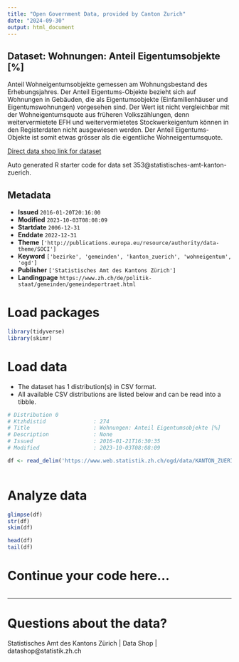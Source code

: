```yaml
---
title: "Open Government Data, provided by Canton Zurich"
date: "2024-09-30"
output: html_document
---
```


## Dataset: Wohnungen: Anteil Eigentumsobjekte [%]

Anteil Wohneigentumsobjekte gemessen am Wohnungsbestand des Erhebungsjahres. Der Anteil Eigentums-Objekte bezieht sich auf Wohnungen in Gebäuden, die als Eigentumsobjekte (Einfamilienhäuser und Eigentumswohnungen) vorgesehen sind. Der Wert ist nicht vergleichbar mit der Wohneigentumsquote aus früheren Volkszählungen, denn weitervermietete EFH und weitervermietetes Stockwerkeigentum können in den Registerdaten nicht ausgewiesen werden. Der Anteil Eigentums-Objekte ist somit etwas grösser als die eigentliche Wohneigentumsquote.

[Direct data shop link for dataset](https://www.zh.ch/de/politik-staat/statistik-daten/datenkatalog.html#/datasets/353@statistisches-amt-kanton-zuerich)

Auto generated R starter code for data set 353@statistisches-amt-kanton-zuerich.

## Metadata

- **Issued** `2016-01-20T20:16:00`
- **Modified** `2023-10-03T08:08:09`
- **Startdate** `2006-12-31`
- **Enddate** `2022-12-31`
- **Theme** `['http://publications.europa.eu/resource/authority/data-theme/SOCI']`
- **Keyword** `['bezirke', 'gemeinden', 'kanton_zuerich', 'wohneigentum', 'ogd']`
- **Publisher** `['Statistisches Amt des Kantons Zürich']`
- **Landingpage** `https://www.zh.ch/de/politik-staat/gemeinden/gemeindeportraet.html`


# Load packages

```r

library(tidyverse)
library(skimr)

```

# Load data

-   The dataset has 1 distribution(s) in CSV format.
-   All available CSV distributions are listed below and can be read into a tibble.

```r

# Distribution 0
# Ktzhdistid               : 274
# Title                    : Wohnungen: Anteil Eigentumsobjekte [%]
# Description              : None
# Issued                   : 2016-01-21T16:30:35
# Modified                 : 2023-10-03T08:08:09

df <- read_delim('https://www.web.statistik.zh.ch/ogd/data/KANTON_ZUERICH_461.csv')



```

# Analyze data

```r

glimpse(df)
str(df)
skim(df)

head(df)
tail(df)

```

# Continue your code here...

```r

```

------------------------------------------------------------------------

# Questions about the data?

Statistisches Amt des Kantons Zürich | Data Shop | datashop@statistik.zh.ch
